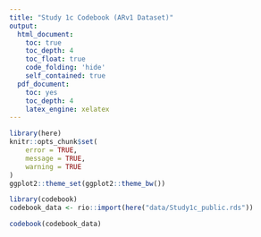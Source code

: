 ```yaml
---
title: "Study 1c Codebook (ARv1 Dataset)"
output:
  html_document:
    toc: true
    toc_depth: 4
    toc_float: true
    code_folding: 'hide'
    self_contained: true
  pdf_document:
    toc: yes
    toc_depth: 4
    latex_engine: xelatex
---
```



```r
library(here)
knitr::opts_chunk$set(
	error = TRUE,
	message = TRUE,
	warning = TRUE
)
ggplot2::theme_set(ggplot2::theme_bw())

```


```r
library(codebook)
codebook_data <- rio::import(here("data/Study1c_public.rds"))
```


```r
codebook(codebook_data)
```

